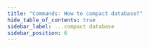 ```yaml
---
title: "Commands: How to compact database?"
hide_table_of_contents: true
sidebar_label: ...compact database
sidebar_position: 6
---
```





<LanguageSwitcher supportedLanguages={supportedLanguages} />

<LanguageContent language="csharp">
   <CompactDatabaseCsharp />
</LanguageContent>

<LanguageContent language="java">
   <CompactDatabaseJava />
</LanguageContent>

<LanguageContent language="http">
   <CompactDatabaseHttp />
</LanguageContent>


<!---
- [How to create or delete database?](../../../client-api/commands/how-to/create-delete-database)
- [How to get database and server statistics?](../../../client-api/commands/how-to/get-database-and-server-statistics)
- [How to start backup or restore operations?](../../../client-api/commands/how-to/start-backup-restore-operations)

-->